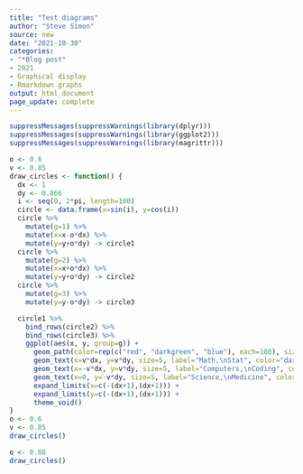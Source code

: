 ```yaml
---
title: "Test diagrams"
author: "Steve Simon"
source: new
date: "2021-10-30"
categories:
- "*Blog post"
- 2021
- Graphical display
- Rmarkdown graphs
output: html_document
page_update: complete
---
```



```r
suppressMessages(suppressWarnings(library(dplyr)))
suppressMessages(suppressWarnings(library(ggplot2)))
suppressMessages(suppressWarnings(library(magrittr)))
```

```r
o <- 0.6
v <- 0.85
draw_circles <- function() {
  dx <- 1
  dy <- 0.866
  i <- seq(0, 2*pi, length=100)
  circle <- data.frame(x=sin(i), y=cos(i))
  circle %>%
    mutate(g=1) %>%
    mutate(x=x-o*dx) %>%
    mutate(y=y+o*dy) -> circle1
  circle %>%
    mutate(g=2) %>%
    mutate(x=x+o*dx) %>%
    mutate(y=y+o*dy) -> circle2
  circle %>%
    mutate(g=3) %>%
    mutate(y=y-o*dy) -> circle3

  circle1 %>%
    bind_rows(circle2) %>%
    bind_rows(circle3) %>%
    ggplot(aes(x, y, group=g)) + 
      geom_path(color=rep(c("red", "darkgreen", "blue"), each=100), size=3) +
      geom_text(x=v*dx, y=v*dy, size=5, label="Math,\nStat", color="darkgreen") +
      geom_text(x=-v*dx, y=v*dy, size=5, label="Computers,\nCoding", color="red") +
      geom_text(x=0, y=-v*dy, size=5, label="Science,\nMedicine", color="blue") +
      expand_limits(x=c(-(dx+1),(dx+1))) +
      expand_limits(y=c(-(dx+1),(dx+1))) +
      theme_void()
}
o <- 0.6
v <- 0.85
draw_circles()
```

```r
o <- 0.88
draw_circles()
```
